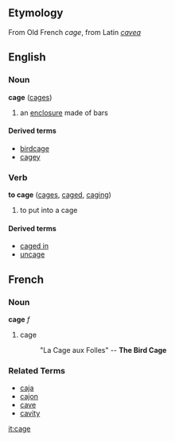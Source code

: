 ==Etymology==
From Old French ''cage'', from Latin ''[[cavea]]''

==English==
===Noun===
'''cage''' ([[cages]])

# an [[enclosure]] made of bars

====Derived terms====
*[[birdcage]]
*[[cagey]]

===Verb===
'''to cage''' ([[cages]], [[caged]], [[caging]])

# to put into a cage

====Derived terms====
*[[caged in]]
*[[uncage]]

==French==
===Noun===
'''cage''' ''f''

# cage
#: "La Cage aux Folles" -- '''The Bird Cage'''

===Related Terms===
*[[caja]]
*[[cajon]]
*[[cave]]
*[[cavity]]

[[it:cage]]